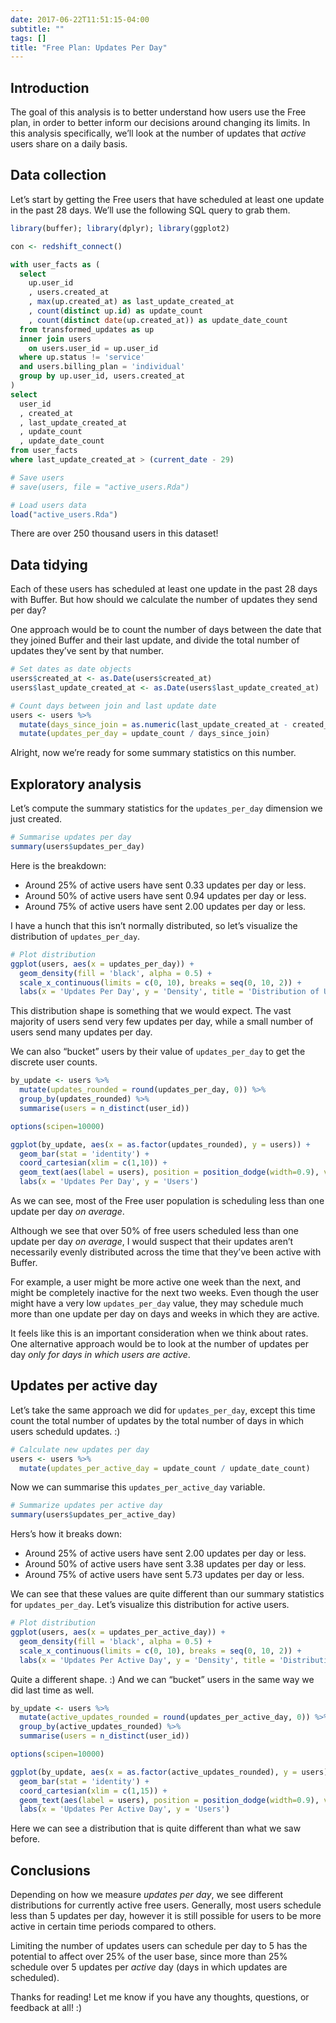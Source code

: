 ```yaml
---
date: 2017-06-22T11:51:15-04:00
subtitle: ""
tags: []
title: "Free Plan: Updates Per Day"
---
```


## Introduction
The goal of this analysis is to better understand how users use the Free plan, in order to better inform our decisions around changing its limits. In this analysis specifically, we'll look at the number of updates that _active_ users share on a daily basis.

## Data collection
Let's start by getting the Free users that have scheduled at least one update in the past 28 days. We'll use the following SQL query to grab them.

```r
library(buffer); library(dplyr); library(ggplot2)
```

```r
con <- redshift_connect()
```

```sql
with user_facts as (
  select
    up.user_id
    , users.created_at
    , max(up.created_at) as last_update_created_at
    , count(distinct up.id) as update_count
    , count(distinct date(up.created_at)) as update_date_count
  from transformed_updates as up
  inner join users
    on users.user_id = up.user_id
  where up.status != 'service'
  and users.billing_plan = 'individual'
  group by up.user_id, users.created_at
)
select
  user_id
  , created_at
  , last_update_created_at
  , update_count
  , update_date_count
from user_facts
where last_update_created_at > (current_date - 29)
```

```r
# Save users
# save(users, file = "active_users.Rda")

# Load users data
load("active_users.Rda")
```

There are over 250 thousand users in this dataset! 

## Data tidying
Each of these users has scheduled at least one update in the past 28 days with Buffer. But how should we calculate the number of updates they send per day?

One approach would be to count the number of days between the date that they joined Buffer and their last update, and divide the total number of updates they've sent by that number.

```r
# Set dates as date objects
users$created_at <- as.Date(users$created_at)
users$last_update_created_at <- as.Date(users$last_update_created_at)

# Count days between join and last update date
users <- users %>%
  mutate(days_since_join = as.numeric(last_update_created_at - created_at) + 1) %>%
  mutate(updates_per_day = update_count / days_since_join)
```

Alright, now we're ready for some summary statistics on this number.

## Exploratory analysis
Let's compute the summary statistics for the `updates_per_day` dimension we just created.

```r
# Summarise updates per day
summary(users$updates_per_day)
```

Here is the breakdown:

 - Around 25% of active users have sent 0.33 updates per day or less.
 - Around 50% of active users have sent 0.94 updates per day or less.
 - Around 75% of active users have sent 2.00 updates per day or less.
 
I have a hunch that this isn't normally distributed, so let's visualize the distribution of `updates_per_day`.

```r
# Plot distribution
ggplot(users, aes(x = updates_per_day)) + 
  geom_density(fill = 'black', alpha = 0.5) +
  scale_x_continuous(limits = c(0, 10), breaks = seq(0, 10, 2)) +
  labs(x = 'Updates Per Day', y = 'Density', title = 'Distribution of Updates Per Day')
```

This distribution shape is something that we would expect. The vast majority of users send very few updates per day, while a small number of users send many updates per day. 

We can also "bucket" users by their value of `updates_per_day` to get the discrete user counts.

```r
by_update <- users %>%
  mutate(updates_rounded = round(updates_per_day, 0)) %>%
  group_by(updates_rounded) %>%
  summarise(users = n_distinct(user_id))
```

```r
options(scipen=10000)

ggplot(by_update, aes(x = as.factor(updates_rounded), y = users)) +
  geom_bar(stat = 'identity') +
  coord_cartesian(xlim = c(1,10)) +
  geom_text(aes(label = users), position = position_dodge(width=0.9), vjust=-0.25) +
  labs(x = 'Updates Per Day', y = 'Users')
```

As we can see, most of the Free user population is scheduling less than one update per day _on average_. 

Although we see that over 50% of free users scheduled less than one update per day _on average_, I would suspect that their updates aren't necessarily evenly distributed across the time that they've been active with Buffer.

For example, a user might be more active one week than the next, and might be completely inactive for the next two weeks. Even though the user might have a very low `updates_per_day` value, they may schedule much more than one update per day on days and weeks in which they are active. 

It feels like this is an important consideration when we think about rates. One alternative approach would be to look at the number of updates per day _only for days in which users are active_.

## Updates per active day
Let's take the same approach we did for `updates_per_day`, except this time count the total number of updates by the total number of days in which users scheduld updates. :)

```r
# Calculate new updates per day
users <- users %>%
  mutate(updates_per_active_day = update_count / update_date_count)
```

Now we can summarise this `updates_per_active_day` variable.

```r
# Summarize updates per active day
summary(users$updates_per_active_day)
```

Hers's how it breaks down: 

 - Around 25% of active users have sent 2.00 updates per day or less.
 - Around 50% of active users have sent 3.38 updates per day or less.
 - Around 75% of active users have sent 5.73 updates per day or less.
 
We can see that these values are quite different than our summary statistics for `updates_per_day`. Let's visualize this distribution for active users.

```r
# Plot distribution
ggplot(users, aes(x = updates_per_active_day)) + 
  geom_density(fill = 'black', alpha = 0.5) +
  scale_x_continuous(limits = c(0, 10), breaks = seq(0, 10, 2)) +
  labs(x = 'Updates Per Active Day', y = 'Density', title = 'Distribution of Updates Per Active Day')
```
 
Quite a different shape. :) And we can "bucket" users in the same way we did last time as well. 

```r
by_update <- users %>%
  mutate(active_updates_rounded = round(updates_per_active_day, 0)) %>%
  group_by(active_updates_rounded) %>%
  summarise(users = n_distinct(user_id))
```

```r
options(scipen=10000)

ggplot(by_update, aes(x = as.factor(active_updates_rounded), y = users)) +
  geom_bar(stat = 'identity') +
  coord_cartesian(xlim = c(1,15)) +
  geom_text(aes(label = users), position = position_dodge(width=0.9), vjust=-0.25) +
  labs(x = 'Updates Per Active Day', y = 'Users')
```

Here we can see a distribution that is quite different than what we saw before. 

## Conclusions
Depending on how we measure _updates per day_, we see different distributions for currently active free users. Generally, most users schedule less than 5 updates per day, however it is still possible for users to be more active in certain time periods compared to others. 

Limiting the number of updates users can schedule per day to 5 has the potential to affect over 25% of the user base, since more than 25% schedule over 5 updates per _active_ day (days in which updates are scheduled).

Thanks for reading! Let me know if you have any thoughts, questions, or feedback at all! :)